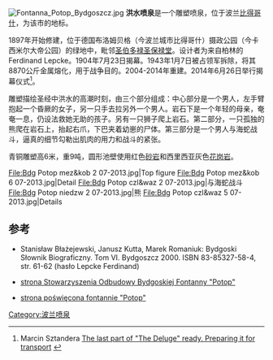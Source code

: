 {{Infobox monument
|monument_name = 洪水喷泉
|native_name   = Fontanna Potop
|image         = 
|caption       = 
|coordinates   = {{coord|53.12624|18.00599|type:landmark_region:PL|format=dms|display=inline,title}}
|location      = [[比得哥什|比得哥什]]
|designer      = Ferdinand Lepcke
|type          = 雕塑喷泉
|material      = 青铜
|weight        = 9 t
|width         =
|height        = 6 m
|begin         = 1897
|complete      = 1904年7月23日、2014年6月26日
}}
[[File:Fontanna_Potop_Bydgoszcz.jpg|thumb]]
'''洪水喷泉'''是一个雕塑喷泉，位于波兰[[比得哥什|比得哥什]]，为该市的地标。

1897年开始修建，位于德国布洛姆贝格（今波兰城市比得哥什）摄政公园（今卡西米尔大帝公园）的绿地中，毗邻[[圣伯多禄圣保禄堂_(比得哥什)|圣伯多禄圣保禄堂]]。设计者为来自柏林的Ferdinand Lepcke。1904年7月23日揭幕。1943年1月7日被占领军拆除，将其8870公斤金属熔化，用于战争目的。2004-2014年重建。2014年6月26日举行揭幕仪式<ref>Marcin Sztandera [http://bydgoszcz.gazeta.pl/bydgoszcz/1,48722,16132999,Ostatnia_czesc__Potopu__gotowa__Szykuja_ja_do_transportu.html The last part of "The Deluge" ready. Preparing it for transport] {{Wayback|url=http://bydgoszcz.gazeta.pl/bydgoszcz/1,48722,16132999,Ostatnia_czesc__Potopu__gotowa__Szykuja_ja_do_transportu.html |date=20141006120009 }}</ref>。

雕塑描绘圣经中洪水的高潮时刻，由三个部分组成：中心部分是一个男人，左手臂抱起一个昏厥的女子，另一只手去拉另外一个男人。岩石下是一个年轻的母亲，奄奄一息，仍设法救她无助的孩子。另有一只狮子爬上岩石。第二部分，一只孤独的熊爬在岩石上，抬起右爪，下巴夹着幼崽的尸体。第三部分是一个男人与海蛇战斗，逼真的细节勾勒出肌肉的用力和战斗的紧张。

青铜雕塑高6米，重9吨，圆形池壁使用红色[[砂岩|砂岩]]和西里西亚灰色[[花岗岩|花岗岩]]。
<gallery>
File:Bdg Potop mez&kob 2 07-2013.jpg|Top figure
File:Bdg Potop mez&kob 6 07-2013.jpg|Detail 
File:Bdg Potop czl&waz 2 07-2013.jpg|与海蛇战斗
File:Bdg Potop niedzw 2 07-2013.jpg|熊
File:Bdg Potop czl&waz 5 07-2013.jpg|Details 
</gallery>

== 参考 ==
* {{pl icon}} Stanisław Błażejewski, Janusz Kutta, Marek Romaniuk: Bydgoski Słownik Biograficzny. Tom VI. Bydgoszcz 2000. ISBN 83-85327-58-4, str. 61-62 (hasło Lepcke Ferdinand)
{{reflist}}
* {{pl icon}} [http://www.potopbydgoski.pl|Oficjalna strona Stowarzyszenia Odbudowy Bydgoskiej Fontanny "Potop"]{{dead link|date=2018年1月 |bot=InternetArchiveBot |fix-attempted=yes }}
* {{pl icon}} [http://www.potop.bydgoszcz.pl|Obszerna strona poświęcona fontannie "Potop"]{{dead link|date=2018年1月 |bot=InternetArchiveBot |fix-attempted=yes }}
[[Category:波兰喷泉|Category:波兰喷泉]]